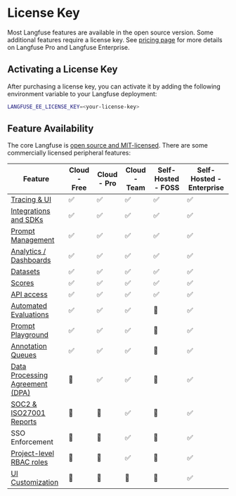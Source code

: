 # License Key

Most Langfuse features are available in the open source version. Some additional features require a license key.
See [pricing page](/pricing-self-host) for more details on Langfuse Pro and Langfuse Enterprise.

## Activating a License Key

After purchasing a license key, you can activate it by adding the following environment variable to your Langfuse deployment:

```bash
LANGFUSE_EE_LICENSE_KEY=<your-license-key>
```

## Feature Availability

The core Langfuse is [open source and MIT-licensed](/docs/open-source). There are some commercially licensed peripheral features:

| Feature                                                        | Cloud - Free | Cloud - Pro | Cloud - Team | Self-Hosted - FOSS | Self-Hosted - Enterprise |
| -------------------------------------------------------------- | ------------ | ----------- | ------------ | ------------------ | ------------------------ |
| [Tracing & UI](/docs/tracing)                                  | ✅           | ✅          | ✅           | ✅                 | ✅                       |
| [Integrations and SDKs](/docs/tracing)                         | ✅           | ✅          | ✅           | ✅                 | ✅                       |
| [Prompt Management](/docs/prompts)                             | ✅           | ✅          | ✅           | ✅                 | ✅                       |
| [Analytics / Dashboards](/docs/analytics/overview)             | ✅           | ✅          | ✅           | ✅                 | ✅                       |
| [Datasets](/docs/datasets/overview)                            | ✅           | ✅          | ✅           | ✅                 | ✅                       |
| [Scores](/docs/scores/overview)                                | ✅           | ✅          | ✅           | ✅                 | ✅                       |
| [API access](/docs/query-traces)                               | ✅           | ✅          | ✅           | ✅                 | ✅                       |
| [Automated Evaluations](/docs/scores/model-based-evals)        | ✅           | ✅          | ✅           | 🛑                 | ✅                       |
| [Prompt Playground](/docs/playground)                          | ✅           | ✅          | ✅           | 🛑                 | ✅                       |
| [Annotation Queues](/docs/scores/annotation#annotation-queues) | ✅           | ✅          | ✅           | 🛑                 | ✅                       |
| [Data Processing Agreement (DPA)](/security)                   | 🛑           | ✅          | ✅           | 🛑                 | ✅                       |
| [SOC2 & ISO27001 Reports](/security)                           | 🛑           | 🛑          | ✅           | 🛑                 | ✅                       |
| SSO Enforcement                                                | 🛑           | 🛑          | ✅           | 🛑                 | ✅                       |
| [Project-level RBAC roles](/docs/rbac)                         | 🛑           | 🛑          | ✅           | 🛑                 | ✅                       |
| [UI Customization](/self-hosting/ui-customization)             | 🛑           | 🛑          | 🛑           | 🛑                 | ✅                       |
